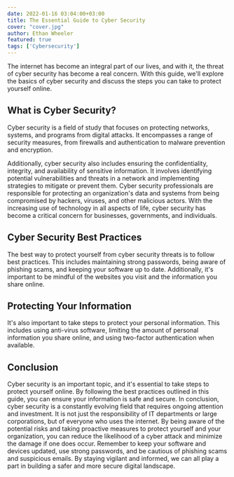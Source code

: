 ```yaml
---
date: 2022-01-16 03:04:00+03:00
title: The Essential Guide to Cyber Security
cover: "cover.jpg"
author: Ethan Wheeler
featured: true
tags: ['Cybersecurity']
---
```


The internet has become an integral part of our lives, and with it, the threat of cyber security has become a real concern. With this guide, we'll explore the basics of cyber security and discuss the steps you can take to protect yourself online.

## What is Cyber Security?

Cyber security is a field of study that focuses on protecting networks, systems, and programs from
digital attacks. It encompasses a range of security measures, from firewalls and authentication to
malware prevention and encryption.

Additionally, cyber security also includes ensuring the confidentiality, integrity, and availability of sensitive information. It involves identifying potential vulnerabilities and threats in a network and implementing strategies to mitigate or prevent them. Cyber security professionals are responsible for protecting an organization's data and systems from being compromised by hackers, viruses, and other malicious actors. With the increasing use of technology in all aspects of life, cyber security has become a critical concern for businesses, governments, and individuals.

## Cyber Security Best Practices

The best way to protect yourself from cyber security threats is to follow best practices. This includes maintaining strong passwords, being aware of phishing scams, and keeping your software up to date. Additionally, it's important to be mindful of the websites you visit and the information you share online.

## Protecting Your Information

It's also important to take steps to protect your personal information. This includes using anti-virus software, limiting the amount of personal information you share online, and using two-factor authentication when available.

## Conclusion

Cyber security is an important topic, and it's essential to take steps to protect yourself online.
By following the best practices outlined in this guide, you can ensure your information is safe and
secure. In conclusion, cyber security is a constantly evolving field that requires ongoing attention and investment. It is not just the responsibility of IT departments or large corporations, but of everyone who uses the internet. By being aware of the potential risks and taking proactive measures to protect yourself and your organization, you can reduce the likelihood of a cyber attack and minimize the damage if one does occur. Remember to keep your software and devices updated, use strong passwords, and be cautious of phishing scams and suspicious emails. By staying vigilant and informed, we can all play a part in building a safer and more secure digital landscape.
